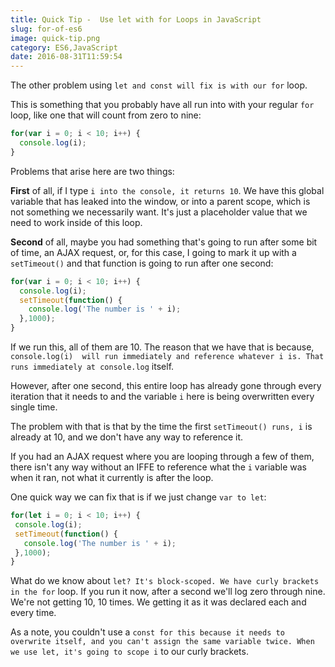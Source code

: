 ```yaml
---
title: Quick Tip -  Use let with for Loops in JavaScript
slug: for-of-es6
image: quick-tip.png
category: ES6,JavaScript
date: 2016-08-31T11:59:54
---
```


The other problem using `let and const will fix is with our for` loop.

This is something that you probably have all run into with your regular `for` loop, like one that will count from zero to nine:


```js
for(var i = 0; i < 10; i++) {
  console.log(i);
}

```

Problems that arise here are two things:

**First** of all, if I type `i into the console, it returns 10`. We have this global variable that has leaked into the window, or into a parent scope, which is not something we necessarily want. It's just a placeholder value that we need to work inside of this loop.

**Second** of all, maybe you had something that's going to run after some bit of time, an AJAX request, or, for this case, I going to mark it up with a `setTimeout()` and that function is going to run after one second:


```js
for(var i = 0; i < 10; i++) {
  console.log(i);
  setTimeout(function() {
    console.log('The number is ' + i);
  },1000);
}

```

If we run this, all of them are 10. The reason that we have that is because, `console.log(i)  will run immediately and reference whatever i is. That runs immediately at console.log` itself.

However, after one second, this entire loop has already gone through every iteration that it needs to and the variable `i` here is being overwritten every single time.

The problem with that is that by the time the first `setTimeout() runs, i` is already at 10, and we don't have any way to reference it.

If you had an AJAX request where you are looping through a few of them, there isn't any way without an IFFE to reference what the `i` variable was when it ran, not what it currently is after the loop.

One quick way we can fix that is if we just change `var to let`:


```js
for(let i = 0; i < 10; i++) {
 console.log(i);
 setTimeout(function() {
   console.log('The number is ' + i);
 },1000);
}

```

What do we know about `let? It's block-scoped. We have curly brackets in the for` loop. If you run it now, after a second we'll log zero through nine. We're not getting 10, 10 times. We getting it as it was declared each and every time.

As a note, you couldn't use a `const for this because it needs to overwrite itself, and you can't assign the same variable twice. When we use let, it's going to scope i` to our curly brackets.